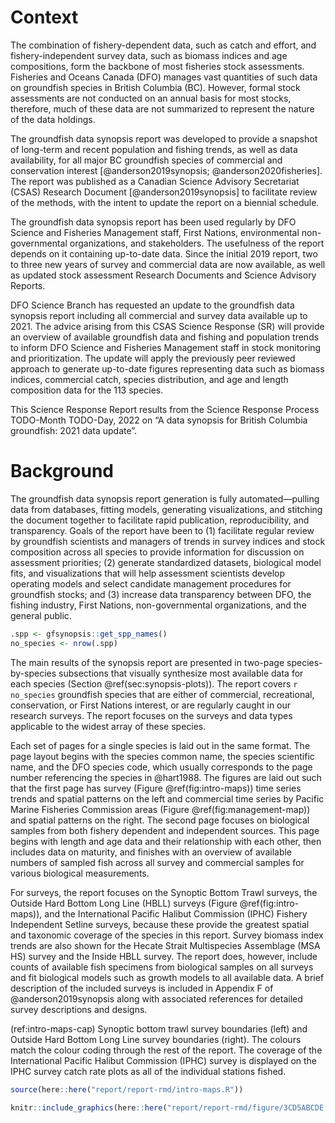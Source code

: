 # Context {#sec:context}

The combination of fishery-dependent data, such as catch and effort, and fishery-independent survey data, such as biomass indices and age compositions, form the backbone of most fisheries stock assessments. 
Fisheries and Oceans Canada (DFO) manages vast quantities of such data on groundfish species in British Columbia (BC). 
However, formal stock assessments are not conducted on an annual basis for most stocks, therefore, much of these data are not summarized to represent the nature of the data holdings.

The groundfish data synopsis report was developed to provide a snapshot of long-term and recent population and fishing trends, as well as data availability, for all major BC groundfish species of commercial and conservation interest [@anderson2019synopsis; @anderson2020fisheries].
The report was published as a Canadian Science Advisory Secretariat (CSAS) Research Document [@anderson2019synopsis] to facilitate review of the methods, with the intent to update the report on a biennial schedule.

The groundfish data synopsis report has been used regularly by DFO Science and Fisheries Management staff, First Nations, environmental non-governmental organizations, and stakeholders. 
The usefulness of the report depends on it containing up-to-date data. 
Since the initial 2019 report, two to three new years of survey and commercial data are now available, as well as updated stock assessment Research Documents and Science Advisory Reports. 

DFO Science Branch has requested an update to the groundfish data synopsis report including all commercial and survey data available up to 2021. 
The advice arising from this CSAS Science Response (SR) will provide an overview of available groundfish data and fishing and population trends to inform DFO Science and Fisheries Management staff in stock monitoring and prioritization. 
The update will apply the previously peer reviewed approach to generate up-to-date figures representing data such as biomass indices, commercial catch, species distribution, and age and length composition data for the 113 species.

This Science Response Report results from the Science Response Process TODO-Month TODO-Day, 2022 on "A data synopsis for British Columbia groundfish: 2021 data update".

# Background {#sec:background}

The groundfish data synopsis report generation is fully automated---pulling data from databases, fitting models, generating visualizations, and stitching the document together to facilitate rapid publication, reproducibility, and transparency.
Goals of the report have been to 
(1) facilitate regular review by groundfish
scientists and managers of trends in survey indices and stock composition
across all species to provide information for discussion on assessment
priorities;
(2) generate standardized datasets, biological model fits, and visualizations that will help assessment scientists develop operating models and select candidate management procedures for groundfish stocks; and
(3) increase data transparency between DFO, the fishing industry, First Nations, non-governmental organizations, and the general public. 
<!-- We provide guidance on the limits to application of the methods and summaries in the report (Section \@ref(sec:caveats)). -->

```r
.spp <- gfsynopsis::get_spp_names()
no_species <- nrow(.spp)
```

The main results of the synopsis report are presented in two-page species-by-species subsections that visually synthesize most available data for each species (Section \@ref(sec:synopsis-plots)). 
The report covers `r no_species` groundfish species that are either of commercial, recreational, conservation, or First Nations interest, or are regularly caught in our research surveys. 
The report focuses on the surveys and data types applicable to the widest array of these species.

Each set of pages for a single species is laid out in the same format. 
The page layout begins with the species common name, the species scientific name, and the DFO species code, which usually corresponds to the page number referencing the species in @hart1988. 
The figures are laid out such that the first page has survey (Figure \@ref(fig:intro-maps)) time series trends and spatial patterns on the left and commercial time series by Pacific Marine Fisheries Commission areas (Figure \@ref(fig:management-map)) and spatial patterns on the right. 
The second page focuses on biological samples from both fishery dependent and independent sources. 
This page begins with length and age data and their relationship with each other, then includes data on maturity, and finishes with an overview of available numbers of sampled fish across all survey and commercial samples for various biological measurements.

For surveys, the report focuses on the Synoptic Bottom Trawl surveys, the Outside Hard Bottom Long Line (HBLL) surveys (Figure \@ref(fig:intro-maps)), and the International Pacific Halibut Commission (IPHC) Fishery Independent Setline surveys, because these provide the greatest spatial and taxonomic coverage of the species in this report. 
Survey biomass index trends are also shown for the Hecate Strait Multispecies Assemblage (MSA HS) survey and the Inside HBLL survey. 
The report does, however, include counts of available fish specimens from biological samples on all surveys and fit biological models such as growth models to all available data.
A brief description of the included surveys is included in Appendix F of @anderson2019synopsis along with associated references for detailed survey descriptions and designs. 

(ref:intro-maps-cap) Synoptic bottom trawl survey boundaries (left) and Outside Hard Bottom Long Line survey boundaries (right). 
The colours match the colour coding through the rest of the report. 
The coverage of the International Pacific Halibut Commission (IPHC) survey is displayed on the IPHC survey catch rate plots as all of the individual stations fished. 

```r
source(here::here("report/report-rmd/intro-maps.R"))
```

```r
knitr::include_graphics(here::here("report/report-rmd/figure/3CD5ABCDE.png"), dpi = NA)
```
